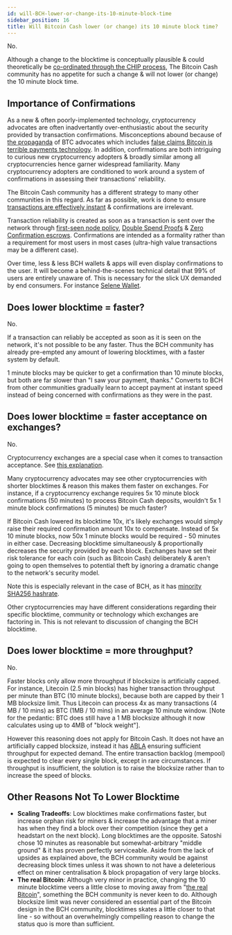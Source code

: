 ```yaml
---
id: will-BCH-lower-or-change-its-10-minute-block-time
sidebar_position: 16
title: Will Bitcoin Cash lower (or change) its 10 minute block time?
---
```


No.

Although a change to the blocktime is conceptually plausible & could theoretically be [co-ordinated through the CHIP process](/faqs/Decentralisation/how-does-BCH-governance-work), The Bitcoin Cash community has no appetite for such a change & will not lower (or change) the 10 minute block time.

## Importance of Confirmations

As a new & often poorly-implemented technology, cryptocurrency advocates are often inadvertantly over-enthusiastic about the security provided by transaction confirmations. Misconceptions abound because of [the propaganda](/faqs/BCH-vs-BTC/why-is-there-so-much-propaganda-in-btc) of BTC advocates which includes [false claims Bitcoin is terrible payments technology](/faqs/Tech/what-is-0-conf#btc-misconceptions). In addition, confirmations are both intriguing to curious new cryptocurrency adopters & broadly similar among all cryptocurrencies hence garner widespread familiarity. Many cryptocurrency adopters are conditioned to work around a system of confirmations in assessing their transactions' reliability.

The Bitcoin Cash community has a different strategy to many other communities in this regard. As far as possible, work is done to ensure [transactions are effectively instant](/faqs/Tech/what-is-0-conf) & confirmations are irrelevant.

Transaction reliability is created as soon as a transaction is sent over the network through [first-seen node policy](/faqs/Tech/what-is-0-conf), [Double Spend Proofs](/faqs/Tech/what-is-0-conf#double-spend-proofs-dsps) & [Zero Confirmation escrows](/faqs/Tech/what-is-0-conf#zero-confirmation-escrows-zces). Confirmations are intended as a formality rather than a requirement for most users in most cases (ultra-high value transactions may be a different case).

Over time, less & less BCH wallets & apps will even display confirmations to the user. It will become a behind-the-scenes technical detail that 99% of users are entirely unaware of. This is necessary for the slick UX demanded by end consumers. For instance [Selene Wallet](/episodes/82).

## Does lower blocktime = faster?

No.

If a transaction can reliably be accepted as soon as it is seen on the network, it's not possible to be any faster. Thus the BCH community has already pre-empted any amount of lowering blocktimes, with a faster system by default.

1 minute blocks may be quicker to get a confirmation than 10 minute blocks, but both are far slower than "I saw your payment, thanks." Converts to BCH from other communities gradually learn to accept payment at instant speed instead of being concerned with confirmations as they were in the past.

## Does lower blocktime = faster acceptance on exchanges?

No.

Cryptocurrency exchanges are a special case when it comes to transaction acceptance. See [this explanation](/faqs/Tech/what-is-0-conf#cryptocurrency-exchanges).

Many cryptocurrency advocates may see other cryptocurrencies with shorter blocktimes & reason this makes them faster on exchanges. For instance, if a cryptocurrency exchange requires 5x 10 minute block confirmations (50 minutes) to process Bitcoin Cash deposits, wouldn't 5x 1 minute block confirmations (5 minutes) be much faster?

If Bitcoin Cash lowered its blocktime 10x, it's likely exchanges would simply raise their required confirmation amount 10x to compensate. Instead of 5x 10 minute blocks, now 50x 1 minute blocks would be required - 50 minutes in either case. Decreasing blocktime simultaneously & proportionally decreases the security provided by each block. Exchanges have set their risk tolerance for each coin (such as Bitcoin Cash) deliberately & aren't going to open themselves to potential theft by ignoring a dramatic change to the network's security model.

Note this is especially relevant in the case of BCH, as it has [minority SHA256 hashrate](/faqs/BCH-vs-BTC/is-low-hashrate-a-problem).

Other cryptocurrencies may have different considerations regarding their specific blocktime, community or technology which exchanges are factoring in. This is not relevant to discussion of changing the BCH blocktime.

## Does lower blocktime = more throughput?

No.

Faster blocks only allow more throughput if blocksize is artificially capped. For instance, Litecoin (2.5 min blocks) has higher transaction throughput per minute than BTC (10 minute blocks), because both are capped by their 1 MB blocksize limit. Thus Litecoin can process 4x as many transactions (4 MB / 10 mins) as BTC (1MB / 10 mins) in an average 10 minute window. [Note for the pedantic: BTC does still have a 1 MB blocksize although it now calculates using up to 4MB of "block weight"].

However this reasoning does not apply for Bitcoin Cash. It does not have an artificially capped blocksize, instead it has [ABLA](/faqs/BCH/what-is-the-maximum-bch-blocksize) ensuring sufficient throughput for expected demand. The entire transaction backlog (mempool) is expected to clear every single block, except in rare circumstances. If throughput is insufficient, the solution is to raise the blocksize rather than to increase the speed of blocks.

## Other Reasons Not To Lower Blocktime

- **Scaling Tradeoffs**: Low blocktimes make confirmations faster, but increase orphan risk for miners & increase the advantage that a miner has when they find a block over their competition (since they get a headstart on the next block). Long blocktimes are the opposite. Satoshi chose 10 minutes as reasonable but somewhat-arbitrary "middle ground" & it has proven perfectly serviceable. Aside from the lack of upsides as explained above, the BCH community would be against decreasing block times unless it was shown to not have a deleterious effect on miner centralisation & block propagation of very large blocks.
- **The real Bitcoin**: Although very minor in practice, changing the 10 minute blocktime veers a little close to moving away from "[the real Bitcoin](/faqs/BCH-vs-BTC/is-bch-the-real-bitcoin)", something the BCH community is never keen to do. Although blocksize limit was never considered an essential part of the Bitcoin design in the BCH community, blocktimes skates a little closer to that line - so without an overwhelmingly compelling reason to change the status quo is more than sufficient.